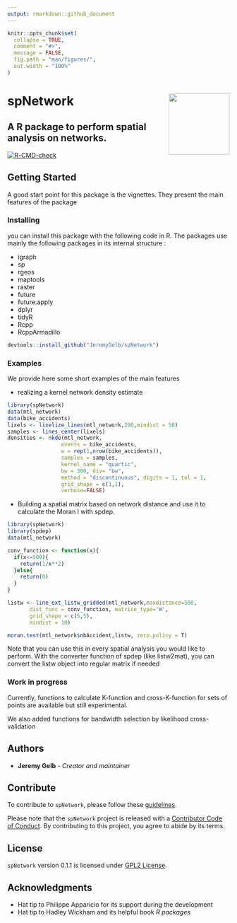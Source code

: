 ```yaml
---
output: rmarkdown::github_document
---
```


<!-- README.md is generated from README.Rmd. Please edit that file -->

```r
knitr::opts_chunk$set(
  collapse = TRUE,
  comment = "#>",
  message = FALSE,
  fig.path = "man/figures/",
  out.width = "100%"
)
```

# spNetwork <img src='man/figures/spNetwork_logo.png' align="right" height="138.5" />
## A R package to perform spatial analysis on networks.

<!-- badges: start -->

[![R-CMD-check](https://github.com/JeremyGelb/spNetwork/actions/workflows/R-CMD-check.yaml/badge.svg)](https://github.com/JeremyGelb/spNetwork/actions/workflows/R-CMD-check.yaml)
<!-- badges: end -->
  <!-- badges: end -->

## Getting Started

A good start point for this package is the vignettes. They present the main features of the package


### Installing

you can install this package with the following code in R.
The packages use mainly the following packages in its internal structure :

* igraph
* sp
* rgeos
* maptools
* raster
* future
* future.apply
* dplyr
* tidyR
* Rcpp
* RcppArmadillo

```r
devtools::install_github("JeremyGelb/spNetwork")
```

### Examples

We provide here some short examples of the main features

* realizing a kernel network density estimate

```r
library(spNetwork)
data(mtl_network)
data(bike_accidents)
lixels <- lixelize_lines(mtl_network,200,mindist = 50)
samples <- lines_center(lixels)
densities <- nkde(mtl_network,
                 events = bike_accidents,
                 w = rep(1,nrow(bike_accidents)),
                 samples = samples,
                 kernel_name = "quartic",
                 bw = 300, div= "bw",
                 method = "discontinuous", digits = 1, tol = 1,
                 grid_shape = c(1,1),
                 verbose=FALSE)
```
* Building a spatial matrix based on network distance and use it to calculate the Moran I with spdep.

```r
library(spNetwork)
library(spdep)
data(mtl_network)

conv_function <- function(x){
  if(x<=500){
    return(1/x**2)
  }else{
    return(0)
  }
}

listw <- line_ext_listw_gridded(mtl_network,maxdistance=500,
       dist_func = conv_function, matrice_type='W',
       grid_shape = c(5,5),
       mindist = 10)

moran.test(mtl_network$nbAccident,listw, zero.policy = T)
```
Note that you can use this in every spatial analysis you would like to perform. With the converter function of spdep (like listw2mat), you can convert the listw object into regular matrix if needed

### Work in progress

Currently, functions to calculate K-function and cross-K-function for sets of points are available but still experimental.

We also added functions for bandwidth selection by likelihood cross-validation

## Authors

* **Jeremy Gelb** - *Creator and maintainer*

## Contribute

To contribute to `spNetwork`, please follow these [guidelines](https://github.com/JeremyGelb/spNetwork/blob/master/CONTRIBUTING.md).

Please note that the `spNetwork` project is released with a [Contributor Code of Conduct](https://github.com/JeremyGelb/spNetwork/blob/master/CONDUCT.md). By contributing to this project, you agree to abide by its terms.


## License

`spNetwork` version 0.1.1 is licensed under [GPL2 License](https://github.com/JeremyGelb/spNetwork/blob/master/LICENSE.txt).

## Acknowledgments

* Hat tip to Philippe Apparicio for its support during the development
* Hat tip to Hadley Wickham and its helpful book *R packages*
